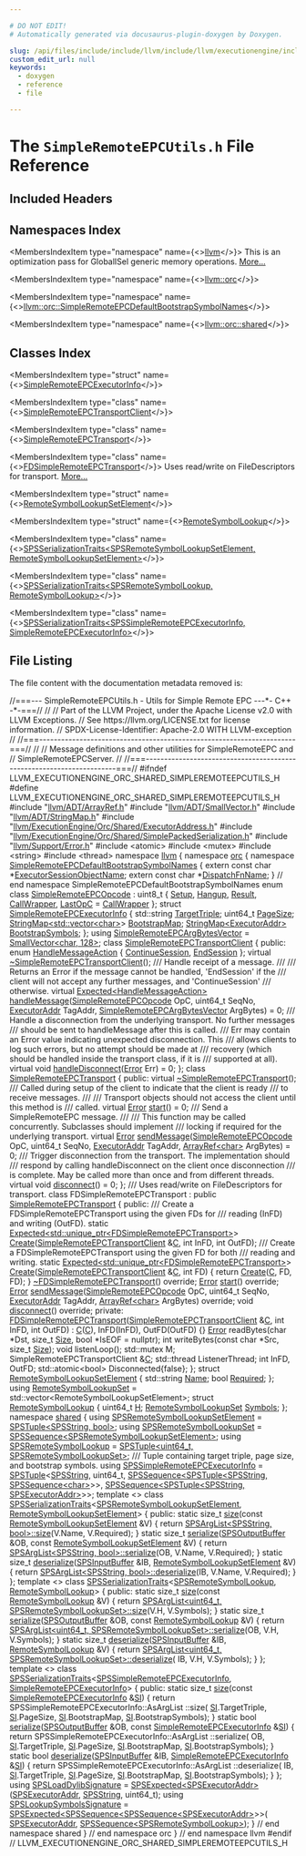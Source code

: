 ```yaml
---

# DO NOT EDIT!
# Automatically generated via docusaurus-plugin-doxygen by Doxygen.

slug: /api/files/include/include/llvm/include/llvm/executionengine/include/llvm/executionengine/orc/include/llvm/executionengine/orc/shared/simpleremoteepcutils-h
custom_edit_url: null
keywords:
  - doxygen
  - reference
  - file

---
```





# The `SimpleRemoteEPCUtils.h` File Reference

<DoxygenPage pluginConfig={pluginConfig}>



## Included Headers

<IncludesList>
<IncludesListItem
  filePath="llvm/ADT/ArrayRef.h"
  permalink="/docs/api/files/include/include/llvm/include/llvm/adt/arrayref-h"
  isLocal="true" />
<IncludesListItem
  filePath="llvm/ADT/SmallVector.h"
  permalink="/docs/api/files/include/include/llvm/include/llvm/adt/smallvector-h"
  isLocal="true" />
<IncludesListItem
  filePath="llvm/ADT/StringMap.h"
  permalink="/docs/api/files/include/include/llvm/include/llvm/adt/stringmap-h"
  isLocal="true" />
<IncludesListItem
  filePath="llvm/ExecutionEngine/Orc/Shared/ExecutorAddress.h"
  permalink="/docs/api/files/include/include/llvm/include/llvm/executionengine/include/llvm/executionengine/orc/include/llvm/executionengine/orc/shared/executoraddress-h"
  isLocal="true" />
<IncludesListItem
  filePath="llvm/ExecutionEngine/Orc/Shared/SimplePackedSerialization.h"
  permalink="/docs/api/files/include/include/llvm/include/llvm/executionengine/include/llvm/executionengine/orc/include/llvm/executionengine/orc/shared/simplepackedserialization-h"
  isLocal="true" />
<IncludesListItem
  filePath="llvm/Support/Error.h"
  permalink="/docs/api/files/include/include/llvm/include/llvm/support/error-h"
  isLocal="true" />
<IncludesListItem
  filePath="atomic"
  permalink=""
  isLocal="false" />
<IncludesListItem
  filePath="mutex"
  permalink=""
  isLocal="false" />
<IncludesListItem
  filePath="string"
  permalink=""
  isLocal="false" />
<IncludesListItem
  filePath="thread"
  permalink=""
  isLocal="false" />
</IncludesList>

## Namespaces Index

<MembersIndex>

<MembersIndexItem
  type="namespace"
  name={<><a href="/docs/api/namespaces/llvm">llvm</a></>}>
This is an optimization pass for GlobalISel generic memory operations. <a href="/docs/api/namespaces/llvm/#details">More...</a>
</MembersIndexItem>

<MembersIndexItem
  type="namespace"
  name={<><a href="/docs/api/namespaces/llvm/orc">llvm::orc</a></>}>
</MembersIndexItem>

<MembersIndexItem
  type="namespace"
  name={<><a href="/docs/api/namespaces/llvm/orc/simpleremoteepcdefaultbootstrapsymbolnames">llvm::orc::SimpleRemoteEPCDefaultBootstrapSymbolNames</a></>}>
</MembersIndexItem>

<MembersIndexItem
  type="namespace"
  name={<><a href="/docs/api/namespaces/llvm/orc/shared">llvm::orc::shared</a></>}>
</MembersIndexItem>

</MembersIndex>

## Classes Index

<MembersIndex>

<MembersIndexItem
  type="struct"
  name={<><a href="/docs/api/structs/llvm/orc/simpleremoteepcexecutorinfo">SimpleRemoteEPCExecutorInfo</a></>}>
</MembersIndexItem>

<MembersIndexItem
  type="class"
  name={<><a href="/docs/api/classes/llvm/orc/simpleremoteepctransportclient">SimpleRemoteEPCTransportClient</a></>}>
</MembersIndexItem>

<MembersIndexItem
  type="class"
  name={<><a href="/docs/api/classes/llvm/orc/simpleremoteepctransport">SimpleRemoteEPCTransport</a></>}>
</MembersIndexItem>

<MembersIndexItem
  type="class"
  name={<><a href="/docs/api/classes/llvm/orc/fdsimpleremoteepctransport">FDSimpleRemoteEPCTransport</a></>}>
Uses read/write on FileDescriptors for transport. <a href="/docs/api/classes/llvm/orc/fdsimpleremoteepctransport/#details">More...</a>
</MembersIndexItem>

<MembersIndexItem
  type="struct"
  name={<><a href="/docs/api/structs/llvm/orc/remotesymbollookupsetelement">RemoteSymbolLookupSetElement</a></>}>
</MembersIndexItem>

<MembersIndexItem
  type="struct"
  name={<><a href="/docs/api/structs/llvm/orc/remotesymbollookup">RemoteSymbolLookup</a></>}>
</MembersIndexItem>

<MembersIndexItem
  type="class"
  name={<><a href="/docs/api/classes/llvm/orc/shared/spsserializationtraits-8bb0c38405e731770fcc164a0efbfc82">SPSSerializationTraits&lt;SPSRemoteSymbolLookupSetElement, RemoteSymbolLookupSetElement&gt;</a></>}>
</MembersIndexItem>

<MembersIndexItem
  type="class"
  name={<><a href="/docs/api/classes/llvm/orc/shared/spsserializationtraits-e6f3407606c96b1e4e04d36265010f97">SPSSerializationTraits&lt;SPSRemoteSymbolLookup, RemoteSymbolLookup&gt;</a></>}>
</MembersIndexItem>

<MembersIndexItem
  type="class"
  name={<><a href="/docs/api/classes/llvm/orc/shared/spsserializationtraits-ea18de0a5e2ee726f163169765325d87">SPSSerializationTraits&lt;SPSSimpleRemoteEPCExecutorInfo, SimpleRemoteEPCExecutorInfo&gt;</a></>}>
</MembersIndexItem>

</MembersIndex>


## File Listing

The file content with the documentation metadata removed is:

<ProgramListing>

<Link id="l00001" /><CodeLine lineNumber="1"><Highlight kind="comment">//===--- SimpleRemoteEPCUtils.h - Utils for Simple Remote EPC ---&#42;- C++ -&#42;-===//</Highlight><Highlight kind="normal"></Highlight></CodeLine>
<Link id="l00002" /><CodeLine lineNumber="2"><Highlight kind="normal"></Highlight><Highlight kind="comment">//</Highlight><Highlight kind="normal"></Highlight></CodeLine>
<Link id="l00003" /><CodeLine lineNumber="3"><Highlight kind="normal"></Highlight><Highlight kind="comment">// Part of the LLVM Project, under the Apache License v2.0 with LLVM Exceptions.</Highlight><Highlight kind="normal"></Highlight></CodeLine>
<Link id="l00004" /><CodeLine lineNumber="4"><Highlight kind="normal"></Highlight><Highlight kind="comment">// See https://llvm.org/LICENSE.txt for license information.</Highlight><Highlight kind="normal"></Highlight></CodeLine>
<Link id="l00005" /><CodeLine lineNumber="5"><Highlight kind="normal"></Highlight><Highlight kind="comment">// SPDX-License-Identifier: Apache-2.0 WITH LLVM-exception</Highlight><Highlight kind="normal"></Highlight></CodeLine>
<Link id="l00006" /><CodeLine lineNumber="6"><Highlight kind="normal"></Highlight><Highlight kind="comment">//</Highlight><Highlight kind="normal"></Highlight></CodeLine>
<Link id="l00007" /><CodeLine lineNumber="7"><Highlight kind="normal"></Highlight><Highlight kind="comment">//===----------------------------------------------------------------------===//</Highlight><Highlight kind="normal"></Highlight></CodeLine>
<Link id="l00008" /><CodeLine lineNumber="8"><Highlight kind="normal"></Highlight><Highlight kind="comment">//</Highlight><Highlight kind="normal"></Highlight></CodeLine>
<Link id="l00009" /><CodeLine lineNumber="9"><Highlight kind="normal"></Highlight><Highlight kind="comment">// Message definitions and other utilities for SimpleRemoteEPC and</Highlight><Highlight kind="normal"></Highlight></CodeLine>
<Link id="l00010" /><CodeLine lineNumber="10"><Highlight kind="normal"></Highlight><Highlight kind="comment">// SimpleRemoteEPCServer.</Highlight><Highlight kind="normal"></Highlight></CodeLine>
<Link id="l00011" /><CodeLine lineNumber="11"><Highlight kind="normal"></Highlight><Highlight kind="comment">//</Highlight><Highlight kind="normal"></Highlight></CodeLine>
<Link id="l00012" /><CodeLine lineNumber="12"><Highlight kind="normal"></Highlight><Highlight kind="comment">//===----------------------------------------------------------------------===//</Highlight><Highlight kind="normal"></Highlight></CodeLine>
<Link id="l00013" /><CodeLine lineNumber="13"><Highlight kind="normal"></Highlight></CodeLine>
<Link id="l00014" /><CodeLine lineNumber="14"><Highlight kind="normal"></Highlight><Highlight kind="preprocessor">#ifndef LLVM&#95;EXECUTIONENGINE&#95;ORC&#95;SHARED&#95;SIMPLEREMOTEEPCUTILS&#95;H</Highlight><Highlight kind="normal"></Highlight></CodeLine>
<Link id="l00015" /><CodeLine lineNumber="15"><Highlight kind="normal"></Highlight><Highlight kind="preprocessor">#define LLVM&#95;EXECUTIONENGINE&#95;ORC&#95;SHARED&#95;SIMPLEREMOTEEPCUTILS&#95;H</Highlight><Highlight kind="normal"></Highlight></CodeLine>
<Link id="l00016" /><CodeLine lineNumber="16"><Highlight kind="normal"></Highlight></CodeLine>
<Link id="l00017" /><CodeLine lineNumber="17"><Highlight kind="normal"></Highlight><Highlight kind="preprocessor">#include &quot;<a href="/docs/api/files/include/include/llvm/include/llvm/adt/arrayref-h">llvm/ADT/ArrayRef.h</a>&quot;</Highlight><Highlight kind="normal"></Highlight></CodeLine>
<Link id="l00018" /><CodeLine lineNumber="18"><Highlight kind="normal"></Highlight><Highlight kind="preprocessor">#include &quot;<a href="/docs/api/files/include/include/llvm/include/llvm/adt/smallvector-h">llvm/ADT/SmallVector.h</a>&quot;</Highlight><Highlight kind="normal"></Highlight></CodeLine>
<Link id="l00019" /><CodeLine lineNumber="19"><Highlight kind="normal"></Highlight><Highlight kind="preprocessor">#include &quot;<a href="/docs/api/files/include/include/llvm/include/llvm/adt/stringmap-h">llvm/ADT/StringMap.h</a>&quot;</Highlight><Highlight kind="normal"></Highlight></CodeLine>
<Link id="l00020" /><CodeLine lineNumber="20"><Highlight kind="normal"></Highlight><Highlight kind="preprocessor">#include &quot;<a href="/docs/api/files/include/include/llvm/include/llvm/executionengine/include/llvm/executionengine/orc/include/llvm/executionengine/orc/shared/executoraddress-h">llvm/ExecutionEngine/Orc/Shared/ExecutorAddress.h</a>&quot;</Highlight><Highlight kind="normal"></Highlight></CodeLine>
<Link id="l00021" /><CodeLine lineNumber="21"><Highlight kind="normal"></Highlight><Highlight kind="preprocessor">#include &quot;<a href="/docs/api/files/include/include/llvm/include/llvm/executionengine/include/llvm/executionengine/orc/include/llvm/executionengine/orc/shared/simplepackedserialization-h">llvm/ExecutionEngine/Orc/Shared/SimplePackedSerialization.h</a>&quot;</Highlight><Highlight kind="normal"></Highlight></CodeLine>
<Link id="l00022" /><CodeLine lineNumber="22"><Highlight kind="normal"></Highlight><Highlight kind="preprocessor">#include &quot;<a href="/docs/api/files/include/include/llvm/include/llvm/support/error-h">llvm/Support/Error.h</a>&quot;</Highlight><Highlight kind="normal"></Highlight></CodeLine>
<Link id="l00023" /><CodeLine lineNumber="23"><Highlight kind="normal"></Highlight></CodeLine>
<Link id="l00024" /><CodeLine lineNumber="24"><Highlight kind="normal"></Highlight><Highlight kind="preprocessor">#include &lt;atomic&gt;</Highlight><Highlight kind="normal"></Highlight></CodeLine>
<Link id="l00025" /><CodeLine lineNumber="25"><Highlight kind="normal"></Highlight><Highlight kind="preprocessor">#include &lt;mutex&gt;</Highlight><Highlight kind="normal"></Highlight></CodeLine>
<Link id="l00026" /><CodeLine lineNumber="26"><Highlight kind="normal"></Highlight><Highlight kind="preprocessor">#include &lt;string&gt;</Highlight><Highlight kind="normal"></Highlight></CodeLine>
<Link id="l00027" /><CodeLine lineNumber="27"><Highlight kind="normal"></Highlight><Highlight kind="preprocessor">#include &lt;thread&gt;</Highlight><Highlight kind="normal"></Highlight></CodeLine>
<Link id="l00028" /><CodeLine lineNumber="28"><Highlight kind="normal"></Highlight></CodeLine>
<Link id="l00029" /><CodeLine lineNumber="29"><Highlight kind="normal"></Highlight><Highlight kind="keyword">namespace </Highlight><Highlight kind="normal"><a href="/docs/api/namespaces/llvm">llvm</a> &#123;</Highlight></CodeLine>
<Link id="l00030" /><CodeLine lineNumber="30"><Highlight kind="normal"></Highlight><Highlight kind="keyword">namespace </Highlight><Highlight kind="normal"><a href="/docs/api/namespaces/llvm/orc">orc</a> &#123;</Highlight></CodeLine>
<Link id="l00031" /><CodeLine lineNumber="31"><Highlight kind="normal"></Highlight></CodeLine>
<Link id="l00032" /><CodeLine lineNumber="32" lineLink="/docs/api/namespaces/llvm/orc/simpleremoteepcdefaultbootstrapsymbolnames"><Highlight kind="normal"></Highlight><Highlight kind="keyword">namespace </Highlight><Highlight kind="normal"><a href="/docs/api/namespaces/llvm/orc/simpleremoteepcdefaultbootstrapsymbolnames">SimpleRemoteEPCDefaultBootstrapSymbolNames</a> &#123;</Highlight></CodeLine>
<Link id="l00033" /><CodeLine lineNumber="33"><Highlight kind="normal"></Highlight><Highlight kind="keyword">extern</Highlight><Highlight kind="normal"> </Highlight><Highlight kind="keyword">const</Highlight><Highlight kind="normal"> </Highlight><Highlight kind="keywordtype">char</Highlight><Highlight kind="normal"> &#42;<a href="/docs/api/namespaces/llvm/orc/simpleremoteepcdefaultbootstrapsymbolnames/#a5925697872254d16b34822093c7bc895">ExecutorSessionObjectName</a>;</Highlight></CodeLine>
<Link id="l00034" /><CodeLine lineNumber="34"><Highlight kind="normal"></Highlight><Highlight kind="keyword">extern</Highlight><Highlight kind="normal"> </Highlight><Highlight kind="keyword">const</Highlight><Highlight kind="normal"> </Highlight><Highlight kind="keywordtype">char</Highlight><Highlight kind="normal"> &#42;<a href="/docs/api/namespaces/llvm/orc/simpleremoteepcdefaultbootstrapsymbolnames/#a317afe50d801a8bda1f3dd0f4e52752a">DispatchFnName</a>;</Highlight></CodeLine>
<Link id="l00035" /><CodeLine lineNumber="35"><Highlight kind="normal">&#125; </Highlight><Highlight kind="comment">// end namespace SimpleRemoteEPCDefaultBootstrapSymbolNames</Highlight><Highlight kind="normal"></Highlight></CodeLine>
<Link id="l00036" /><CodeLine lineNumber="36"><Highlight kind="normal"></Highlight></CodeLine>
<Link id="l00037" /><CodeLine lineNumber="37" lineLink="/docs/api/namespaces/llvm/orc/#a1448b52253eb43f8f07b7f5d94336a47"><Highlight kind="normal"></Highlight><Highlight kind="keyword">enum class</Highlight><Highlight kind="normal"> <a href="/docs/api/namespaces/llvm/orc/#a1448b52253eb43f8f07b7f5d94336a47">SimpleRemoteEPCOpcode</a> : uint8&#95;t &#123;</Highlight></CodeLine>
<Link id="l00038" /><CodeLine lineNumber="38" lineLink="/docs/api/namespaces/llvm/orc/#a1448b52253eb43f8f07b7f5d94336a47aad2376beebecdcf7846ba973fa1a005b"><Highlight kind="normal">  <a href="/docs/api/namespaces/llvm/orc/#a1448b52253eb43f8f07b7f5d94336a47aad2376beebecdcf7846ba973fa1a005b">Setup</a>,</Highlight></CodeLine>
<Link id="l00039" /><CodeLine lineNumber="39" lineLink="/docs/api/namespaces/llvm/orc/#a1448b52253eb43f8f07b7f5d94336a47a77bd384c19f071f8d0579398b90df0b6"><Highlight kind="normal">  <a href="/docs/api/namespaces/llvm/orc/#a1448b52253eb43f8f07b7f5d94336a47a77bd384c19f071f8d0579398b90df0b6">Hangup</a>,</Highlight></CodeLine>
<Link id="l00040" /><CodeLine lineNumber="40" lineLink="/docs/api/namespaces/llvm/orc/#a1448b52253eb43f8f07b7f5d94336a47a8eea62084ca7e541d918e823422bd82e"><Highlight kind="normal">  <a href="/docs/api/namespaces/llvm/orc/#a1448b52253eb43f8f07b7f5d94336a47a8eea62084ca7e541d918e823422bd82e">Result</a>,</Highlight></CodeLine>
<Link id="l00041" /><CodeLine lineNumber="41" lineLink="/docs/api/namespaces/llvm/orc/#a1448b52253eb43f8f07b7f5d94336a47a0fe959195d2bfd3ccc5cd9c358c4b561"><Highlight kind="normal">  <a href="/docs/api/namespaces/llvm/orc/#a1448b52253eb43f8f07b7f5d94336a47a0fe959195d2bfd3ccc5cd9c358c4b561">CallWrapper</a>,</Highlight></CodeLine>
<Link id="l00042" /><CodeLine lineNumber="42" lineLink="/docs/api/namespaces/llvm/orc/#a1448b52253eb43f8f07b7f5d94336a47ac1412e64d00512f6facfacd333f8c2b3"><Highlight kind="normal">  <a href="/docs/api/namespaces/llvm/orc/#a1448b52253eb43f8f07b7f5d94336a47ac1412e64d00512f6facfacd333f8c2b3">LastOpC</a> = <a href="/docs/api/namespaces/llvm/orc/#a1448b52253eb43f8f07b7f5d94336a47a0fe959195d2bfd3ccc5cd9c358c4b561">CallWrapper</a></Highlight></CodeLine>
<Link id="l00043" /><CodeLine lineNumber="43"><Highlight kind="normal">&#125;;</Highlight></CodeLine>
<Link id="l00044" /><CodeLine lineNumber="44"><Highlight kind="normal"></Highlight></CodeLine>
<Link id="l00045" /><CodeLine lineNumber="45" lineLink="/docs/api/structs/llvm/orc/simpleremoteepcexecutorinfo"><Highlight kind="normal"></Highlight><Highlight kind="keyword">struct </Highlight><Highlight kind="normal"><a href="/docs/api/structs/llvm/orc/simpleremoteepcexecutorinfo">SimpleRemoteEPCExecutorInfo</a> &#123;</Highlight></CodeLine>
<Link id="l00046" /><CodeLine lineNumber="46" lineLink="/docs/api/structs/llvm/orc/simpleremoteepcexecutorinfo/#af7974c1a608d5ea9379d742c8e3bdbd4"><Highlight kind="normal">  std::string <a href="/docs/api/structs/llvm/orc/simpleremoteepcexecutorinfo/#af7974c1a608d5ea9379d742c8e3bdbd4">TargetTriple</a>;</Highlight></CodeLine>
<Link id="l00047" /><CodeLine lineNumber="47" lineLink="/docs/api/structs/llvm/orc/simpleremoteepcexecutorinfo/#aafa12dc2d92f17e4b5e6c5e9ccf16c5b"><Highlight kind="normal">  uint64&#95;t <a href="/docs/api/structs/llvm/orc/simpleremoteepcexecutorinfo/#aafa12dc2d92f17e4b5e6c5e9ccf16c5b">PageSize</a>;</Highlight></CodeLine>
<Link id="l00048" /><CodeLine lineNumber="48" lineLink="/docs/api/structs/llvm/orc/simpleremoteepcexecutorinfo/#a53766fef0e97efb3a7861342a248f8c1"><Highlight kind="normal">  <a href="/docs/api/classes/llvm/stringmap">StringMap&lt;std::vector&lt;char&gt;</a>&gt; <a href="/docs/api/structs/llvm/orc/simpleremoteepcexecutorinfo/#a53766fef0e97efb3a7861342a248f8c1">BootstrapMap</a>;</Highlight></CodeLine>
<Link id="l00049" /><CodeLine lineNumber="49" lineLink="/docs/api/structs/llvm/orc/simpleremoteepcexecutorinfo/#a04099927c3f1ff0c96b34056bea17a06"><Highlight kind="normal">  <a href="/docs/api/classes/llvm/stringmap">StringMap&lt;ExecutorAddr&gt;</a> <a href="/docs/api/structs/llvm/orc/simpleremoteepcexecutorinfo/#a04099927c3f1ff0c96b34056bea17a06">BootstrapSymbols</a>;</Highlight></CodeLine>
<Link id="l00050" /><CodeLine lineNumber="50"><Highlight kind="normal">&#125;;</Highlight></CodeLine>
<Link id="l00051" /><CodeLine lineNumber="51"><Highlight kind="normal"></Highlight></CodeLine>
<Link id="l00052" /><CodeLine lineNumber="52" lineLink="/docs/api/namespaces/llvm/orc/#a7b57ebab4d32c81530df07ac39a3b0ca"><Highlight kind="normal"></Highlight><Highlight kind="keyword">using </Highlight><Highlight kind="normal"><a href="/docs/api/namespaces/llvm/orc/#a7b57ebab4d32c81530df07ac39a3b0ca">SimpleRemoteEPCArgBytesVector</a> = <a href="/docs/api/classes/llvm/smallvector">SmallVector&lt;char, 128&gt;</a>;</Highlight></CodeLine>
<Link id="l00053" /><CodeLine lineNumber="53"><Highlight kind="normal"></Highlight></CodeLine>
<Link id="l00054" /><CodeLine lineNumber="54" lineLink="/docs/api/classes/llvm/orc/simpleremoteepctransportclient"><Highlight kind="normal"></Highlight><Highlight kind="keyword">class </Highlight><Highlight kind="normal"><a href="/docs/api/classes/llvm/orc/simpleremoteepctransportclient">SimpleRemoteEPCTransportClient</a> &#123;</Highlight></CodeLine>
<Link id="l00055" /><CodeLine lineNumber="55"><Highlight kind="normal"></Highlight><Highlight kind="keyword">public</Highlight><Highlight kind="normal">:</Highlight></CodeLine>
<Link id="l00056" /><CodeLine lineNumber="56" lineLink="/docs/api/classes/llvm/orc/simpleremoteepctransportclient/#a0cae86f42eaefdba4b602c77afb1e035a5e8b6f0100b3a1ab9b994fc190a1b14d"><Highlight kind="normal">  </Highlight><Highlight kind="keyword">enum</Highlight><Highlight kind="normal"> <a href="/docs/api/classes/llvm/orc/simpleremoteepctransportclient/#a0cae86f42eaefdba4b602c77afb1e035">HandleMessageAction</a> &#123; <a href="/docs/api/classes/llvm/orc/simpleremoteepctransportclient/#a0cae86f42eaefdba4b602c77afb1e035a5e8b6f0100b3a1ab9b994fc190a1b14d">ContinueSession</a>, <a href="/docs/api/classes/llvm/orc/simpleremoteepctransportclient/#a0cae86f42eaefdba4b602c77afb1e035abd48e7a3495d02791216dca8b8ad1837">EndSession</a> &#125;;</Highlight></CodeLine>
<Link id="l00057" /><CodeLine lineNumber="57"><Highlight kind="normal"></Highlight></CodeLine>
<Link id="l00058" /><CodeLine lineNumber="58" lineLink="/docs/api/classes/llvm/orc/simpleremoteepctransportclient/#abe6c8e45cc780da3a5e5045424b4eaf5"><Highlight kind="normal">  </Highlight><Highlight kind="keyword">virtual</Highlight><Highlight kind="normal"> <a href="/docs/api/classes/llvm/orc/simpleremoteepctransportclient/#abe6c8e45cc780da3a5e5045424b4eaf5">~SimpleRemoteEPCTransportClient</a>();</Highlight></CodeLine>
<Link id="l00059" /><CodeLine lineNumber="59"><Highlight kind="normal"></Highlight><Highlight kind="comment"></Highlight></CodeLine>
<Link id="l00060" /><CodeLine lineNumber="60"><Highlight kind="comment">  /// Handle receipt of a message.</Highlight></CodeLine>
<Link id="l00061" /><CodeLine lineNumber="61"><Highlight kind="comment">  ///</Highlight></CodeLine>
<Link id="l00062" /><CodeLine lineNumber="62"><Highlight kind="comment">  /// Returns an Error if the message cannot be handled, &#39;EndSession&#39; if the</Highlight></CodeLine>
<Link id="l00063" /><CodeLine lineNumber="63"><Highlight kind="comment">  /// client will not accept any further messages, and &#39;ContinueSession&#39;</Highlight></CodeLine>
<Link id="l00064" /><CodeLine lineNumber="64"><Highlight kind="comment">  /// otherwise.</Highlight><Highlight kind="normal"></Highlight></CodeLine>
<Link id="l00065" /><CodeLine lineNumber="65"><Highlight kind="normal">  </Highlight><Highlight kind="keyword">virtual</Highlight><Highlight kind="normal"> <a href="/docs/api/classes/llvm/expected">Expected&lt;HandleMessageAction&gt;</a></Highlight></CodeLine>
<Link id="l00066" /><CodeLine lineNumber="66" lineLink="/docs/api/classes/llvm/orc/simpleremoteepctransportclient/#a756770283ea204755873a23eb1324f69"><Highlight kind="normal">  <a href="/docs/api/classes/llvm/orc/simpleremoteepctransportclient/#a756770283ea204755873a23eb1324f69">handleMessage</a>(<a href="/docs/api/namespaces/llvm/orc/#a1448b52253eb43f8f07b7f5d94336a47">SimpleRemoteEPCOpcode</a> OpC, uint64&#95;t SeqNo, <a href="/docs/api/classes/llvm/orc/executoraddr">ExecutorAddr</a> TagAddr,</Highlight></CodeLine>
<Link id="l00067" /><CodeLine lineNumber="67"><Highlight kind="normal">                <a href="/docs/api/namespaces/llvm/orc/#a7b57ebab4d32c81530df07ac39a3b0ca">SimpleRemoteEPCArgBytesVector</a> ArgBytes) = 0;</Highlight></CodeLine>
<Link id="l00068" /><CodeLine lineNumber="68"><Highlight kind="normal"></Highlight><Highlight kind="comment"></Highlight></CodeLine>
<Link id="l00069" /><CodeLine lineNumber="69"><Highlight kind="comment">  /// Handle a disconnection from the underlying transport. No further messages</Highlight></CodeLine>
<Link id="l00070" /><CodeLine lineNumber="70"><Highlight kind="comment">  /// should be sent to handleMessage after this is called.</Highlight></CodeLine>
<Link id="l00071" /><CodeLine lineNumber="71"><Highlight kind="comment">  /// Err may contain an Error value indicating unexpected disconnection. This</Highlight></CodeLine>
<Link id="l00072" /><CodeLine lineNumber="72"><Highlight kind="comment">  /// allows clients to log such errors, but no attempt should be made at</Highlight></CodeLine>
<Link id="l00073" /><CodeLine lineNumber="73"><Highlight kind="comment">  /// recovery (which should be handled inside the transport class, if it is</Highlight></CodeLine>
<Link id="l00074" /><CodeLine lineNumber="74"><Highlight kind="comment">  /// supported at all).</Highlight><Highlight kind="normal"></Highlight></CodeLine>
<Link id="l00075" /><CodeLine lineNumber="75" lineLink="/docs/api/classes/llvm/orc/simpleremoteepctransportclient/#a8477fb0a7c21a1860bd529ebbb3b09ea"><Highlight kind="normal">  </Highlight><Highlight kind="keyword">virtual</Highlight><Highlight kind="normal"> </Highlight><Highlight kind="keywordtype">void</Highlight><Highlight kind="normal"> <a href="/docs/api/classes/llvm/orc/simpleremoteepctransportclient/#a8477fb0a7c21a1860bd529ebbb3b09ea">handleDisconnect</a>(<a href="/docs/api/classes/llvm/error">Error</a> Err) = 0;</Highlight></CodeLine>
<Link id="l00076" /><CodeLine lineNumber="76"><Highlight kind="normal">&#125;;</Highlight></CodeLine>
<Link id="l00077" /><CodeLine lineNumber="77"><Highlight kind="normal"></Highlight></CodeLine>
<Link id="l00078" /><CodeLine lineNumber="78" lineLink="/docs/api/classes/llvm/orc/simpleremoteepctransport"><Highlight kind="normal"></Highlight><Highlight kind="keyword">class </Highlight><Highlight kind="normal"><a href="/docs/api/classes/llvm/orc/simpleremoteepctransport">SimpleRemoteEPCTransport</a> &#123;</Highlight></CodeLine>
<Link id="l00079" /><CodeLine lineNumber="79"><Highlight kind="normal"></Highlight><Highlight kind="keyword">public</Highlight><Highlight kind="normal">:</Highlight></CodeLine>
<Link id="l00080" /><CodeLine lineNumber="80" lineLink="/docs/api/classes/llvm/orc/simpleremoteepctransport/#a38797b28455384e26ad80ce745ada240"><Highlight kind="normal">  </Highlight><Highlight kind="keyword">virtual</Highlight><Highlight kind="normal"> <a href="/docs/api/classes/llvm/orc/simpleremoteepctransport/#a38797b28455384e26ad80ce745ada240">~SimpleRemoteEPCTransport</a>();</Highlight></CodeLine>
<Link id="l00081" /><CodeLine lineNumber="81"><Highlight kind="normal"></Highlight><Highlight kind="comment"></Highlight></CodeLine>
<Link id="l00082" /><CodeLine lineNumber="82"><Highlight kind="comment">  /// Called during setup of the client to indicate that the client is ready</Highlight></CodeLine>
<Link id="l00083" /><CodeLine lineNumber="83"><Highlight kind="comment">  /// to receive messages.</Highlight></CodeLine>
<Link id="l00084" /><CodeLine lineNumber="84"><Highlight kind="comment">  ///</Highlight></CodeLine>
<Link id="l00085" /><CodeLine lineNumber="85"><Highlight kind="comment">  /// Transport objects should not access the client until this method is</Highlight></CodeLine>
<Link id="l00086" /><CodeLine lineNumber="86"><Highlight kind="comment">  /// called.</Highlight><Highlight kind="normal"></Highlight></CodeLine>
<Link id="l00087" /><CodeLine lineNumber="87" lineLink="/docs/api/classes/llvm/orc/simpleremoteepctransport/#ae79c453de0005263fa402a4528daca62"><Highlight kind="normal">  </Highlight><Highlight kind="keyword">virtual</Highlight><Highlight kind="normal"> <a href="/docs/api/classes/llvm/error">Error</a> <a href="/docs/api/classes/llvm/orc/simpleremoteepctransport/#ae79c453de0005263fa402a4528daca62">start</a>() = 0;</Highlight></CodeLine>
<Link id="l00088" /><CodeLine lineNumber="88"><Highlight kind="normal"></Highlight><Highlight kind="comment"></Highlight></CodeLine>
<Link id="l00089" /><CodeLine lineNumber="89"><Highlight kind="comment">  /// Send a SimpleRemoteEPC message.</Highlight></CodeLine>
<Link id="l00090" /><CodeLine lineNumber="90"><Highlight kind="comment">  ///</Highlight></CodeLine>
<Link id="l00091" /><CodeLine lineNumber="91"><Highlight kind="comment">  /// This function may be called concurrently. Subclasses should implement</Highlight></CodeLine>
<Link id="l00092" /><CodeLine lineNumber="92"><Highlight kind="comment">  /// locking if required for the underlying transport.</Highlight><Highlight kind="normal"></Highlight></CodeLine>
<Link id="l00093" /><CodeLine lineNumber="93" lineLink="/docs/api/classes/llvm/orc/simpleremoteepctransport/#aaf0798dc9fea356e7235626731290c85"><Highlight kind="normal">  </Highlight><Highlight kind="keyword">virtual</Highlight><Highlight kind="normal"> <a href="/docs/api/classes/llvm/error">Error</a> <a href="/docs/api/classes/llvm/orc/simpleremoteepctransport/#aaf0798dc9fea356e7235626731290c85">sendMessage</a>(<a href="/docs/api/namespaces/llvm/orc/#a1448b52253eb43f8f07b7f5d94336a47">SimpleRemoteEPCOpcode</a> OpC, uint64&#95;t SeqNo,</Highlight></CodeLine>
<Link id="l00094" /><CodeLine lineNumber="94"><Highlight kind="normal">                            <a href="/docs/api/classes/llvm/orc/executoraddr">ExecutorAddr</a> TagAddr, <a href="/docs/api/classes/llvm/arrayref">ArrayRef&lt;char&gt;</a> ArgBytes) = 0;</Highlight></CodeLine>
<Link id="l00095" /><CodeLine lineNumber="95"><Highlight kind="normal"></Highlight><Highlight kind="comment"></Highlight></CodeLine>
<Link id="l00096" /><CodeLine lineNumber="96"><Highlight kind="comment">  /// Trigger disconnection from the transport. The implementation should</Highlight></CodeLine>
<Link id="l00097" /><CodeLine lineNumber="97"><Highlight kind="comment">  /// respond by calling handleDisconnect on the client once disconnection</Highlight></CodeLine>
<Link id="l00098" /><CodeLine lineNumber="98"><Highlight kind="comment">  /// is complete. May be called more than once and from different threads.</Highlight><Highlight kind="normal"></Highlight></CodeLine>
<Link id="l00099" /><CodeLine lineNumber="99" lineLink="/docs/api/classes/llvm/orc/simpleremoteepctransport/#a40dbb8329ec9b2d5c75db809a2b98be1"><Highlight kind="normal">  </Highlight><Highlight kind="keyword">virtual</Highlight><Highlight kind="normal"> </Highlight><Highlight kind="keywordtype">void</Highlight><Highlight kind="normal"> <a href="/docs/api/classes/llvm/orc/simpleremoteepctransport/#a40dbb8329ec9b2d5c75db809a2b98be1">disconnect</a>() = 0;</Highlight></CodeLine>
<Link id="l00100" /><CodeLine lineNumber="100"><Highlight kind="normal">&#125;;</Highlight></CodeLine>
<Link id="l00101" /><CodeLine lineNumber="101"><Highlight kind="normal"></Highlight><Highlight kind="comment"></Highlight></CodeLine>
<Link id="l00102" /><CodeLine lineNumber="102"><Highlight kind="comment">/// Uses read/write on FileDescriptors for transport.</Highlight><Highlight kind="normal"></Highlight></CodeLine>
<Link id="l00103" /><CodeLine lineNumber="103" lineLink="/docs/api/classes/llvm/orc/fdsimpleremoteepctransport"><Highlight kind="normal"></Highlight><Highlight kind="keyword">class </Highlight><Highlight kind="normal">FDSimpleRemoteEPCTransport : </Highlight><Highlight kind="keyword">public</Highlight><Highlight kind="normal"> <a href="/docs/api/classes/llvm/orc/simpleremoteepctransport">SimpleRemoteEPCTransport</a> &#123;</Highlight></CodeLine>
<Link id="l00104" /><CodeLine lineNumber="104"><Highlight kind="normal"></Highlight><Highlight kind="keyword">public</Highlight><Highlight kind="normal">:</Highlight><Highlight kind="comment"></Highlight></CodeLine>
<Link id="l00105" /><CodeLine lineNumber="105"><Highlight kind="comment">  /// Create a FDSimpleRemoteEPCTransport using the given FDs for</Highlight></CodeLine>
<Link id="l00106" /><CodeLine lineNumber="106"><Highlight kind="comment">  /// reading (InFD) and writing (OutFD).</Highlight><Highlight kind="normal"></Highlight></CodeLine>
<Link id="l00107" /><CodeLine lineNumber="107"><Highlight kind="normal">  </Highlight><Highlight kind="keyword">static</Highlight><Highlight kind="normal"> <a href="/docs/api/classes/llvm/expected">Expected&lt;std::unique&#95;ptr&lt;FDSimpleRemoteEPCTransport&gt;</a>&gt;</Highlight></CodeLine>
<Link id="l00108" /><CodeLine lineNumber="108"><Highlight kind="normal">  <a href="/docs/api/classes/llvm/orc/fdsimpleremoteepctransport/#a5d6436e125cf4da50190592a07a2197d">Create</a>(<a href="/docs/api/classes/llvm/orc/simpleremoteepctransportclient">SimpleRemoteEPCTransportClient</a> &amp;<a href="/docs/api/namespaces/llvm/callingconv/#ac6aa1387c4375260e2468eb5a77fdb4cafd841a49aec1539bc88abc8ff9e170fb">C</a>, </Highlight><Highlight kind="keywordtype">int</Highlight><Highlight kind="normal"> InFD, </Highlight><Highlight kind="keywordtype">int</Highlight><Highlight kind="normal"> OutFD);</Highlight></CodeLine>
<Link id="l00109" /><CodeLine lineNumber="109"><Highlight kind="normal"></Highlight><Highlight kind="comment"></Highlight></CodeLine>
<Link id="l00110" /><CodeLine lineNumber="110"><Highlight kind="comment">  /// Create a FDSimpleRemoteEPCTransport using the given FD for both</Highlight></CodeLine>
<Link id="l00111" /><CodeLine lineNumber="111"><Highlight kind="comment">  /// reading and writing.</Highlight><Highlight kind="normal"></Highlight></CodeLine>
<Link id="l00112" /><CodeLine lineNumber="112"><Highlight kind="normal">  </Highlight><Highlight kind="keyword">static</Highlight><Highlight kind="normal"> <a href="/docs/api/classes/llvm/expected">Expected&lt;std::unique&#95;ptr&lt;FDSimpleRemoteEPCTransport&gt;</a>&gt;</Highlight></CodeLine>
<Link id="l00113" /><CodeLine lineNumber="113" lineLink="/docs/api/classes/llvm/orc/fdsimpleremoteepctransport/#a7bb5d042470544c2bbd08588984d41b3"><Highlight kind="normal">  <a href="/docs/api/classes/llvm/orc/fdsimpleremoteepctransport/#a7bb5d042470544c2bbd08588984d41b3">Create</a>(<a href="/docs/api/classes/llvm/orc/simpleremoteepctransportclient">SimpleRemoteEPCTransportClient</a> &amp;<a href="/docs/api/namespaces/llvm/callingconv/#ac6aa1387c4375260e2468eb5a77fdb4cafd841a49aec1539bc88abc8ff9e170fb">C</a>, </Highlight><Highlight kind="keywordtype">int</Highlight><Highlight kind="normal"> FD) &#123;</Highlight></CodeLine>
<Link id="l00114" /><CodeLine lineNumber="114"><Highlight kind="normal">    </Highlight><Highlight kind="keywordflow">return</Highlight><Highlight kind="normal"> <a href="/docs/api/classes/llvm/orc/fdsimpleremoteepctransport/#a5d6436e125cf4da50190592a07a2197d">Create</a>(<a href="/docs/api/namespaces/llvm/callingconv/#ac6aa1387c4375260e2468eb5a77fdb4cafd841a49aec1539bc88abc8ff9e170fb">C</a>, FD, FD);</Highlight></CodeLine>
<Link id="l00115" /><CodeLine lineNumber="115"><Highlight kind="normal">  &#125;</Highlight></CodeLine>
<Link id="l00116" /><CodeLine lineNumber="116"><Highlight kind="normal"></Highlight></CodeLine>
<Link id="l00117" /><CodeLine lineNumber="117"><Highlight kind="normal">  <a href="/docs/api/classes/llvm/orc/fdsimpleremoteepctransport/#afa56afe03c97c700880895e658ba6232">~FDSimpleRemoteEPCTransport</a>() </Highlight><Highlight kind="keyword">override</Highlight><Highlight kind="normal">;</Highlight></CodeLine>
<Link id="l00118" /><CodeLine lineNumber="118"><Highlight kind="normal"></Highlight></CodeLine>
<Link id="l00119" /><CodeLine lineNumber="119"><Highlight kind="normal">  <a href="/docs/api/classes/llvm/error">Error</a> <a href="/docs/api/classes/llvm/orc/fdsimpleremoteepctransport/#a6e8f262aaaac4d6d07b00f3e16510383">start</a>() </Highlight><Highlight kind="keyword">override</Highlight><Highlight kind="normal">;</Highlight></CodeLine>
<Link id="l00120" /><CodeLine lineNumber="120"><Highlight kind="normal"></Highlight></CodeLine>
<Link id="l00121" /><CodeLine lineNumber="121"><Highlight kind="normal">  <a href="/docs/api/classes/llvm/error">Error</a> <a href="/docs/api/classes/llvm/orc/fdsimpleremoteepctransport/#ac70eafd527c133cbc9773c9237179b17">sendMessage</a>(<a href="/docs/api/namespaces/llvm/orc/#a1448b52253eb43f8f07b7f5d94336a47">SimpleRemoteEPCOpcode</a> OpC, uint64&#95;t SeqNo,</Highlight></CodeLine>
<Link id="l00122" /><CodeLine lineNumber="122"><Highlight kind="normal">                    <a href="/docs/api/classes/llvm/orc/executoraddr">ExecutorAddr</a> TagAddr, <a href="/docs/api/classes/llvm/arrayref">ArrayRef&lt;char&gt;</a> ArgBytes) </Highlight><Highlight kind="keyword">override</Highlight><Highlight kind="normal">;</Highlight></CodeLine>
<Link id="l00123" /><CodeLine lineNumber="123"><Highlight kind="normal"></Highlight></CodeLine>
<Link id="l00124" /><CodeLine lineNumber="124"><Highlight kind="normal">  </Highlight><Highlight kind="keywordtype">void</Highlight><Highlight kind="normal"> <a href="/docs/api/classes/llvm/orc/fdsimpleremoteepctransport/#a2aad700be22e6ac875d538a01e267d74">disconnect</a>() </Highlight><Highlight kind="keyword">override</Highlight><Highlight kind="normal">;</Highlight></CodeLine>
<Link id="l00125" /><CodeLine lineNumber="125"><Highlight kind="normal"></Highlight></CodeLine>
<Link id="l00126" /><CodeLine lineNumber="126"><Highlight kind="normal"></Highlight><Highlight kind="keyword">private</Highlight><Highlight kind="normal">:</Highlight></CodeLine>
<Link id="l00127" /><CodeLine lineNumber="127"><Highlight kind="normal">  <a href="/docs/api/classes/llvm/orc/fdsimpleremoteepctransport">FDSimpleRemoteEPCTransport</a>(<a href="/docs/api/classes/llvm/orc/simpleremoteepctransportclient">SimpleRemoteEPCTransportClient</a> &amp;<a href="/docs/api/namespaces/llvm/callingconv/#ac6aa1387c4375260e2468eb5a77fdb4cafd841a49aec1539bc88abc8ff9e170fb">C</a>, </Highlight><Highlight kind="keywordtype">int</Highlight><Highlight kind="normal"> InFD,</Highlight></CodeLine>
<Link id="l00128" /><CodeLine lineNumber="128"><Highlight kind="normal">                             </Highlight><Highlight kind="keywordtype">int</Highlight><Highlight kind="normal"> OutFD)</Highlight></CodeLine>
<Link id="l00129" /><CodeLine lineNumber="129"><Highlight kind="normal">      : <a href="/docs/api/namespaces/llvm/callingconv/#ac6aa1387c4375260e2468eb5a77fdb4cafd841a49aec1539bc88abc8ff9e170fb">C</a>(<a href="/docs/api/namespaces/llvm/callingconv/#ac6aa1387c4375260e2468eb5a77fdb4cafd841a49aec1539bc88abc8ff9e170fb">C</a>), InFD(InFD), OutFD(OutFD) &#123;&#125;</Highlight></CodeLine>
<Link id="l00130" /><CodeLine lineNumber="130"><Highlight kind="normal"></Highlight></CodeLine>
<Link id="l00131" /><CodeLine lineNumber="131"><Highlight kind="normal">  <a href="/docs/api/classes/llvm/error">Error</a> readBytes(</Highlight><Highlight kind="keywordtype">char</Highlight><Highlight kind="normal"> &#42;Dst, </Highlight><Highlight kind="keywordtype">size&#95;t</Highlight><Highlight kind="normal"> <a href="/docs/api/files/lib/lib/analysis/inlineorder-cpp/#a7ee6f0cb51c3b9056199e9a0001fe8c3a6f6cb72d544962fa333e2e34ce64f719">Size</a>, </Highlight><Highlight kind="keywordtype">bool</Highlight><Highlight kind="normal"> &#42;IsEOF = </Highlight><Highlight kind="keyword">nullptr</Highlight><Highlight kind="normal">);</Highlight></CodeLine>
<Link id="l00132" /><CodeLine lineNumber="132"><Highlight kind="normal">  </Highlight><Highlight kind="keywordtype">int</Highlight><Highlight kind="normal"> writeBytes(</Highlight><Highlight kind="keyword">const</Highlight><Highlight kind="normal"> </Highlight><Highlight kind="keywordtype">char</Highlight><Highlight kind="normal"> &#42;Src, </Highlight><Highlight kind="keywordtype">size&#95;t</Highlight><Highlight kind="normal"> <a href="/docs/api/files/lib/lib/analysis/inlineorder-cpp/#a7ee6f0cb51c3b9056199e9a0001fe8c3a6f6cb72d544962fa333e2e34ce64f719">Size</a>);</Highlight></CodeLine>
<Link id="l00133" /><CodeLine lineNumber="133"><Highlight kind="normal">  </Highlight><Highlight kind="keywordtype">void</Highlight><Highlight kind="normal"> listenLoop();</Highlight></CodeLine>
<Link id="l00134" /><CodeLine lineNumber="134"><Highlight kind="normal"></Highlight></CodeLine>
<Link id="l00135" /><CodeLine lineNumber="135"><Highlight kind="normal">  std::mutex M;</Highlight></CodeLine>
<Link id="l00136" /><CodeLine lineNumber="136"><Highlight kind="normal">  SimpleRemoteEPCTransportClient &amp;<a href="/docs/api/namespaces/llvm/callingconv/#ac6aa1387c4375260e2468eb5a77fdb4cafd841a49aec1539bc88abc8ff9e170fb">C</a>;</Highlight></CodeLine>
<Link id="l00137" /><CodeLine lineNumber="137"><Highlight kind="normal">  std::thread ListenerThread;</Highlight></CodeLine>
<Link id="l00138" /><CodeLine lineNumber="138"><Highlight kind="normal">  </Highlight><Highlight kind="keywordtype">int</Highlight><Highlight kind="normal"> InFD, OutFD;</Highlight></CodeLine>
<Link id="l00139" /><CodeLine lineNumber="139"><Highlight kind="normal">  std::atomic&lt;bool&gt; Disconnected&#123;</Highlight><Highlight kind="keyword">false</Highlight><Highlight kind="normal">&#125;;</Highlight></CodeLine>
<Link id="l00140" /><CodeLine lineNumber="140"><Highlight kind="normal">&#125;;</Highlight></CodeLine>
<Link id="l00141" /><CodeLine lineNumber="141"><Highlight kind="normal"></Highlight></CodeLine>
<Link id="l00142" /><CodeLine lineNumber="142" lineLink="/docs/api/structs/llvm/orc/remotesymbollookupsetelement"><Highlight kind="normal"></Highlight><Highlight kind="keyword">struct </Highlight><Highlight kind="normal"><a href="/docs/api/structs/llvm/orc/remotesymbollookupsetelement">RemoteSymbolLookupSetElement</a> &#123;</Highlight></CodeLine>
<Link id="l00143" /><CodeLine lineNumber="143" lineLink="/docs/api/structs/llvm/orc/remotesymbollookupsetelement/#ac4d571cd87813bd089ae3996aa124e8d"><Highlight kind="normal">  std::string <a href="/docs/api/structs/llvm/orc/remotesymbollookupsetelement/#ac4d571cd87813bd089ae3996aa124e8d">Name</a>;</Highlight></CodeLine>
<Link id="l00144" /><CodeLine lineNumber="144" lineLink="/docs/api/structs/llvm/orc/remotesymbollookupsetelement/#a07f5dbf98d01fcded4c2afa2134cbe60"><Highlight kind="normal">  </Highlight><Highlight kind="keywordtype">bool</Highlight><Highlight kind="normal"> <a href="/docs/api/structs/llvm/orc/remotesymbollookupsetelement/#a07f5dbf98d01fcded4c2afa2134cbe60">Required</a>;</Highlight></CodeLine>
<Link id="l00145" /><CodeLine lineNumber="145"><Highlight kind="normal">&#125;;</Highlight></CodeLine>
<Link id="l00146" /><CodeLine lineNumber="146"><Highlight kind="normal"></Highlight></CodeLine>
<Link id="l00147" /><CodeLine lineNumber="147" lineLink="/docs/api/namespaces/llvm/orc/#a6ed8943340ff5fdbb423c5a9f55daf4c"><Highlight kind="normal"></Highlight><Highlight kind="keyword">using </Highlight><Highlight kind="normal"><a href="/docs/api/namespaces/llvm/orc/#a6ed8943340ff5fdbb423c5a9f55daf4c">RemoteSymbolLookupSet</a> = std::vector&lt;RemoteSymbolLookupSetElement&gt;;</Highlight></CodeLine>
<Link id="l00148" /><CodeLine lineNumber="148"><Highlight kind="normal"></Highlight></CodeLine>
<Link id="l00149" /><CodeLine lineNumber="149" lineLink="/docs/api/structs/llvm/orc/remotesymbollookup"><Highlight kind="normal"></Highlight><Highlight kind="keyword">struct </Highlight><Highlight kind="normal"><a href="/docs/api/structs/llvm/orc/remotesymbollookup">RemoteSymbolLookup</a> &#123;</Highlight></CodeLine>
<Link id="l00150" /><CodeLine lineNumber="150" lineLink="/docs/api/structs/llvm/orc/remotesymbollookup/#ab102aa8f9f92bfb599aa53dee2a2f0fc"><Highlight kind="normal">  uint64&#95;t <a href="/docs/api/structs/llvm/orc/remotesymbollookup/#ab102aa8f9f92bfb599aa53dee2a2f0fc">H</a>;</Highlight></CodeLine>
<Link id="l00151" /><CodeLine lineNumber="151" lineLink="/docs/api/structs/llvm/orc/remotesymbollookup/#abda0622b4fca4dc6ab25539d5cdbb1e9"><Highlight kind="normal">  <a href="/docs/api/namespaces/llvm/orc/#a6ed8943340ff5fdbb423c5a9f55daf4c">RemoteSymbolLookupSet</a> <a href="/docs/api/structs/llvm/orc/remotesymbollookup/#abda0622b4fca4dc6ab25539d5cdbb1e9">Symbols</a>;</Highlight></CodeLine>
<Link id="l00152" /><CodeLine lineNumber="152"><Highlight kind="normal">&#125;;</Highlight></CodeLine>
<Link id="l00153" /><CodeLine lineNumber="153"><Highlight kind="normal"></Highlight></CodeLine>
<Link id="l00154" /><CodeLine lineNumber="154"><Highlight kind="normal"></Highlight><Highlight kind="keyword">namespace </Highlight><Highlight kind="normal"><a href="/docs/api/namespaces/llvm/orc/shared">shared</a> &#123;</Highlight></CodeLine>
<Link id="l00155" /><CodeLine lineNumber="155"><Highlight kind="normal"></Highlight></CodeLine>
<Link id="l00156" /><CodeLine lineNumber="156" lineLink="/docs/api/namespaces/llvm/orc/shared/#a61d90db1bc867d756c6431a7aac12b2b"><Highlight kind="normal"></Highlight><Highlight kind="keyword">using </Highlight><Highlight kind="normal"><a href="/docs/api/namespaces/llvm/orc/shared/#a61d90db1bc867d756c6431a7aac12b2b">SPSRemoteSymbolLookupSetElement</a> = <a href="/docs/api/classes/llvm/orc/shared/spstuple">SPSTuple&lt;SPSString, bool&gt;</a>;</Highlight></CodeLine>
<Link id="l00157" /><CodeLine lineNumber="157"><Highlight kind="normal"></Highlight></CodeLine>
<Link id="l00158" /><CodeLine lineNumber="158" lineLink="/docs/api/namespaces/llvm/orc/shared/#aa4683bc096f3b0cd8be3e2bcfa5924fa"><Highlight kind="normal"></Highlight><Highlight kind="keyword">using </Highlight><Highlight kind="normal"><a href="/docs/api/namespaces/llvm/orc/shared/#aa4683bc096f3b0cd8be3e2bcfa5924fa">SPSRemoteSymbolLookupSet</a> = <a href="/docs/api/classes/llvm/orc/shared/spssequence">SPSSequence&lt;SPSRemoteSymbolLookupSetElement&gt;</a>;</Highlight></CodeLine>
<Link id="l00159" /><CodeLine lineNumber="159"><Highlight kind="normal"></Highlight></CodeLine>
<Link id="l00160" /><CodeLine lineNumber="160" lineLink="/docs/api/namespaces/llvm/orc/shared/#aa3c3ea30847f43c1075fb13d02fc457a"><Highlight kind="normal"></Highlight><Highlight kind="keyword">using </Highlight><Highlight kind="normal"><a href="/docs/api/namespaces/llvm/orc/shared/#aa3c3ea30847f43c1075fb13d02fc457a">SPSRemoteSymbolLookup</a> = <a href="/docs/api/classes/llvm/orc/shared/spstuple">SPSTuple&lt;uint64&#95;t, SPSRemoteSymbolLookupSet&gt;</a>;</Highlight></CodeLine>
<Link id="l00161" /><CodeLine lineNumber="161"><Highlight kind="normal"></Highlight><Highlight kind="comment"></Highlight></CodeLine>
<Link id="l00162" /><CodeLine lineNumber="162"><Highlight kind="comment">/// Tuple containing target triple, page size, and bootstrap symbols.</Highlight><Highlight kind="normal"></Highlight></CodeLine>
<Link id="l00163" /><CodeLine lineNumber="163" lineLink="/docs/api/namespaces/llvm/orc/shared/#a59137420a08264e9deb791025a69564a"><Highlight kind="normal"></Highlight><Highlight kind="keyword">using </Highlight><Highlight kind="normal"><a href="/docs/api/namespaces/llvm/orc/shared/#a59137420a08264e9deb791025a69564a">SPSSimpleRemoteEPCExecutorInfo</a> =</Highlight></CodeLine>
<Link id="l00164" /><CodeLine lineNumber="164"><Highlight kind="normal">    <a href="/docs/api/classes/llvm/orc/shared/spstuple">SPSTuple</a>&lt;<a href="/docs/api/namespaces/llvm/orc/shared/#a3b101487ee72cf9033225840204e68bb">SPSString</a>, uint64&#95;t,</Highlight></CodeLine>
<Link id="l00165" /><CodeLine lineNumber="165"><Highlight kind="normal">             <a href="/docs/api/classes/llvm/orc/shared/spssequence">SPSSequence&lt;SPSTuple&lt;SPSString, SPSSequence&lt;char&gt;</a>&gt;&gt;,</Highlight></CodeLine>
<Link id="l00166" /><CodeLine lineNumber="166"><Highlight kind="normal">             <a href="/docs/api/classes/llvm/orc/shared/spssequence">SPSSequence&lt;SPSTuple&lt;SPSString, SPSExecutorAddr&gt;</a>&gt;&gt;;</Highlight></CodeLine>
<Link id="l00167" /><CodeLine lineNumber="167"><Highlight kind="normal"></Highlight></CodeLine>
<Link id="l00168" /><CodeLine lineNumber="168"><Highlight kind="normal"></Highlight><Highlight kind="keyword">template</Highlight><Highlight kind="normal"> &lt;&gt;</Highlight></CodeLine>
<Link id="l00169" /><CodeLine lineNumber="169" lineLink="/docs/api/classes/llvm/orc/shared/spsserializationtraits-8bb0c38405e731770fcc164a0efbfc82"><Highlight kind="normal"></Highlight><Highlight kind="keyword">class </Highlight><Highlight kind="normal"><a href="/docs/api/classes/llvm/orc/shared/spsserializationtraits">SPSSerializationTraits</a>&lt;<a href="/docs/api/namespaces/llvm/orc/shared/#a61d90db1bc867d756c6431a7aac12b2b">SPSRemoteSymbolLookupSetElement</a>,</Highlight></CodeLine>
<Link id="l00170" /><CodeLine lineNumber="170"><Highlight kind="normal">                             <a href="/docs/api/structs/llvm/orc/remotesymbollookupsetelement">RemoteSymbolLookupSetElement</a>&gt; &#123;</Highlight></CodeLine>
<Link id="l00171" /><CodeLine lineNumber="171"><Highlight kind="normal"></Highlight><Highlight kind="keyword">public</Highlight><Highlight kind="normal">:</Highlight></CodeLine>
<Link id="l00172" /><CodeLine lineNumber="172" lineLink="/docs/api/classes/llvm/orc/shared/spsserializationtraits-8bb0c38405e731770fcc164a0efbfc82/#abd5c884f916ae1eab757326ed520c21c"><Highlight kind="normal">  </Highlight><Highlight kind="keyword">static</Highlight><Highlight kind="normal"> </Highlight><Highlight kind="keywordtype">size&#95;t</Highlight><Highlight kind="normal"> <a href="/docs/api/classes/llvm/orc/shared/spsserializationtraits-8bb0c38405e731770fcc164a0efbfc82/#abd5c884f916ae1eab757326ed520c21c">size</a>(</Highlight><Highlight kind="keyword">const</Highlight><Highlight kind="normal"> <a href="/docs/api/structs/llvm/orc/remotesymbollookupsetelement">RemoteSymbolLookupSetElement</a> &amp;V) &#123;</Highlight></CodeLine>
<Link id="l00173" /><CodeLine lineNumber="173"><Highlight kind="normal">    </Highlight><Highlight kind="keywordflow">return</Highlight><Highlight kind="normal"> <a href="/docs/api/classes/llvm/orc/shared/spsarglist">SPSArgList&lt;SPSString, bool&gt;::size</a>(V.Name, V.Required);</Highlight></CodeLine>
<Link id="l00174" /><CodeLine lineNumber="174"><Highlight kind="normal">  &#125;</Highlight></CodeLine>
<Link id="l00175" /><CodeLine lineNumber="175"><Highlight kind="normal"></Highlight></CodeLine>
<Link id="l00176" /><CodeLine lineNumber="176" lineLink="/docs/api/classes/llvm/orc/shared/spsserializationtraits-8bb0c38405e731770fcc164a0efbfc82/#a59b414714066f0940736aa12e2ad5d07"><Highlight kind="normal">  </Highlight><Highlight kind="keyword">static</Highlight><Highlight kind="normal"> </Highlight><Highlight kind="keywordtype">size&#95;t</Highlight><Highlight kind="normal"> <a href="/docs/api/classes/llvm/orc/shared/spsserializationtraits-8bb0c38405e731770fcc164a0efbfc82/#a59b414714066f0940736aa12e2ad5d07">serialize</a>(<a href="/docs/api/classes/llvm/orc/shared/spsoutputbuffer">SPSOutputBuffer</a> &amp;OB,</Highlight></CodeLine>
<Link id="l00177" /><CodeLine lineNumber="177"><Highlight kind="normal">                          </Highlight><Highlight kind="keyword">const</Highlight><Highlight kind="normal"> <a href="/docs/api/structs/llvm/orc/remotesymbollookupsetelement">RemoteSymbolLookupSetElement</a> &amp;V) &#123;</Highlight></CodeLine>
<Link id="l00178" /><CodeLine lineNumber="178"><Highlight kind="normal">    </Highlight><Highlight kind="keywordflow">return</Highlight><Highlight kind="normal"> <a href="/docs/api/classes/llvm/orc/shared/spsarglist">SPSArgList&lt;SPSString, bool&gt;::serialize</a>(OB, V.Name, V.Required);</Highlight></CodeLine>
<Link id="l00179" /><CodeLine lineNumber="179"><Highlight kind="normal">  &#125;</Highlight></CodeLine>
<Link id="l00180" /><CodeLine lineNumber="180"><Highlight kind="normal"></Highlight></CodeLine>
<Link id="l00181" /><CodeLine lineNumber="181" lineLink="/docs/api/classes/llvm/orc/shared/spsserializationtraits-8bb0c38405e731770fcc164a0efbfc82/#a82402cc469b674b3a0f6559786c254ff"><Highlight kind="normal">  </Highlight><Highlight kind="keyword">static</Highlight><Highlight kind="normal"> </Highlight><Highlight kind="keywordtype">size&#95;t</Highlight><Highlight kind="normal"> <a href="/docs/api/classes/llvm/orc/shared/spsserializationtraits-8bb0c38405e731770fcc164a0efbfc82/#a82402cc469b674b3a0f6559786c254ff">deserialize</a>(<a href="/docs/api/classes/llvm/orc/shared/spsinputbuffer">SPSInputBuffer</a> &amp;IB,</Highlight></CodeLine>
<Link id="l00182" /><CodeLine lineNumber="182"><Highlight kind="normal">                            <a href="/docs/api/structs/llvm/orc/remotesymbollookupsetelement">RemoteSymbolLookupSetElement</a> &amp;V) &#123;</Highlight></CodeLine>
<Link id="l00183" /><CodeLine lineNumber="183"><Highlight kind="normal">    </Highlight><Highlight kind="keywordflow">return</Highlight><Highlight kind="normal"> <a href="/docs/api/classes/llvm/orc/shared/spsarglist">SPSArgList&lt;SPSString, bool&gt;::deserialize</a>(IB, V.Name, V.Required);</Highlight></CodeLine>
<Link id="l00184" /><CodeLine lineNumber="184"><Highlight kind="normal">  &#125;</Highlight></CodeLine>
<Link id="l00185" /><CodeLine lineNumber="185"><Highlight kind="normal">&#125;;</Highlight></CodeLine>
<Link id="l00186" /><CodeLine lineNumber="186"><Highlight kind="normal"></Highlight></CodeLine>
<Link id="l00187" /><CodeLine lineNumber="187"><Highlight kind="normal"></Highlight><Highlight kind="keyword">template</Highlight><Highlight kind="normal"> &lt;&gt;</Highlight></CodeLine>
<Link id="l00188" /><CodeLine lineNumber="188" lineLink="/docs/api/classes/llvm/orc/shared/spsserializationtraits-e6f3407606c96b1e4e04d36265010f97"><Highlight kind="normal"></Highlight><Highlight kind="keyword">class </Highlight><Highlight kind="normal"><a href="/docs/api/classes/llvm/orc/shared/spsserializationtraits">SPSSerializationTraits</a>&lt;<a href="/docs/api/namespaces/llvm/orc/shared/#aa3c3ea30847f43c1075fb13d02fc457a">SPSRemoteSymbolLookup</a>, <a href="/docs/api/structs/llvm/orc/remotesymbollookup">RemoteSymbolLookup</a>&gt; &#123;</Highlight></CodeLine>
<Link id="l00189" /><CodeLine lineNumber="189"><Highlight kind="normal"></Highlight><Highlight kind="keyword">public</Highlight><Highlight kind="normal">:</Highlight></CodeLine>
<Link id="l00190" /><CodeLine lineNumber="190" lineLink="/docs/api/classes/llvm/orc/shared/spsserializationtraits-e6f3407606c96b1e4e04d36265010f97/#ac9b870106cac4601596bc6471fea7369"><Highlight kind="normal">  </Highlight><Highlight kind="keyword">static</Highlight><Highlight kind="normal"> </Highlight><Highlight kind="keywordtype">size&#95;t</Highlight><Highlight kind="normal"> <a href="/docs/api/classes/llvm/orc/shared/spsserializationtraits-e6f3407606c96b1e4e04d36265010f97/#ac9b870106cac4601596bc6471fea7369">size</a>(</Highlight><Highlight kind="keyword">const</Highlight><Highlight kind="normal"> <a href="/docs/api/structs/llvm/orc/remotesymbollookup">RemoteSymbolLookup</a> &amp;V) &#123;</Highlight></CodeLine>
<Link id="l00191" /><CodeLine lineNumber="191"><Highlight kind="normal">    </Highlight><Highlight kind="keywordflow">return</Highlight><Highlight kind="normal"> <a href="/docs/api/classes/llvm/orc/shared/spsarglist">SPSArgList&lt;uint64&#95;t, SPSRemoteSymbolLookupSet&gt;::size</a>(V.H, V.Symbols);</Highlight></CodeLine>
<Link id="l00192" /><CodeLine lineNumber="192"><Highlight kind="normal">  &#125;</Highlight></CodeLine>
<Link id="l00193" /><CodeLine lineNumber="193"><Highlight kind="normal"></Highlight></CodeLine>
<Link id="l00194" /><CodeLine lineNumber="194" lineLink="/docs/api/classes/llvm/orc/shared/spsserializationtraits-e6f3407606c96b1e4e04d36265010f97/#a935e08060be77907ac6594f8373b7c5e"><Highlight kind="normal">  </Highlight><Highlight kind="keyword">static</Highlight><Highlight kind="normal"> </Highlight><Highlight kind="keywordtype">size&#95;t</Highlight><Highlight kind="normal"> <a href="/docs/api/classes/llvm/orc/shared/spsserializationtraits-e6f3407606c96b1e4e04d36265010f97/#a935e08060be77907ac6594f8373b7c5e">serialize</a>(<a href="/docs/api/classes/llvm/orc/shared/spsoutputbuffer">SPSOutputBuffer</a> &amp;OB, </Highlight><Highlight kind="keyword">const</Highlight><Highlight kind="normal"> <a href="/docs/api/structs/llvm/orc/remotesymbollookup">RemoteSymbolLookup</a> &amp;V) &#123;</Highlight></CodeLine>
<Link id="l00195" /><CodeLine lineNumber="195"><Highlight kind="normal">    </Highlight><Highlight kind="keywordflow">return</Highlight><Highlight kind="normal"> <a href="/docs/api/classes/llvm/orc/shared/spsarglist">SPSArgList&lt;uint64&#95;t, SPSRemoteSymbolLookupSet&gt;::serialize</a>(OB, V.H,</Highlight></CodeLine>
<Link id="l00196" /><CodeLine lineNumber="196"><Highlight kind="normal">                                                                     V.Symbols);</Highlight></CodeLine>
<Link id="l00197" /><CodeLine lineNumber="197"><Highlight kind="normal">  &#125;</Highlight></CodeLine>
<Link id="l00198" /><CodeLine lineNumber="198"><Highlight kind="normal"></Highlight></CodeLine>
<Link id="l00199" /><CodeLine lineNumber="199" lineLink="/docs/api/classes/llvm/orc/shared/spsserializationtraits-e6f3407606c96b1e4e04d36265010f97/#afa25a42f81a64f944656fb82ac9407e6"><Highlight kind="normal">  </Highlight><Highlight kind="keyword">static</Highlight><Highlight kind="normal"> </Highlight><Highlight kind="keywordtype">size&#95;t</Highlight><Highlight kind="normal"> <a href="/docs/api/classes/llvm/orc/shared/spsserializationtraits-e6f3407606c96b1e4e04d36265010f97/#afa25a42f81a64f944656fb82ac9407e6">deserialize</a>(<a href="/docs/api/classes/llvm/orc/shared/spsinputbuffer">SPSInputBuffer</a> &amp;IB, <a href="/docs/api/structs/llvm/orc/remotesymbollookup">RemoteSymbolLookup</a> &amp;V) &#123;</Highlight></CodeLine>
<Link id="l00200" /><CodeLine lineNumber="200"><Highlight kind="normal">    </Highlight><Highlight kind="keywordflow">return</Highlight><Highlight kind="normal"> <a href="/docs/api/classes/llvm/orc/shared/spsarglist">SPSArgList&lt;uint64&#95;t, SPSRemoteSymbolLookupSet&gt;::deserialize</a>(</Highlight></CodeLine>
<Link id="l00201" /><CodeLine lineNumber="201"><Highlight kind="normal">        IB, V.H, V.Symbols);</Highlight></CodeLine>
<Link id="l00202" /><CodeLine lineNumber="202"><Highlight kind="normal">  &#125;</Highlight></CodeLine>
<Link id="l00203" /><CodeLine lineNumber="203"><Highlight kind="normal">&#125;;</Highlight></CodeLine>
<Link id="l00204" /><CodeLine lineNumber="204"><Highlight kind="normal"></Highlight></CodeLine>
<Link id="l00205" /><CodeLine lineNumber="205"><Highlight kind="normal"></Highlight><Highlight kind="keyword">template</Highlight><Highlight kind="normal"> &lt;&gt;</Highlight></CodeLine>
<Link id="l00206" /><CodeLine lineNumber="206" lineLink="/docs/api/classes/llvm/orc/shared/spsserializationtraits-ea18de0a5e2ee726f163169765325d87"><Highlight kind="normal"></Highlight><Highlight kind="keyword">class </Highlight><Highlight kind="normal"><a href="/docs/api/classes/llvm/orc/shared/spsserializationtraits">SPSSerializationTraits</a>&lt;<a href="/docs/api/namespaces/llvm/orc/shared/#a59137420a08264e9deb791025a69564a">SPSSimpleRemoteEPCExecutorInfo</a>,</Highlight></CodeLine>
<Link id="l00207" /><CodeLine lineNumber="207"><Highlight kind="normal">                             <a href="/docs/api/structs/llvm/orc/simpleremoteepcexecutorinfo">SimpleRemoteEPCExecutorInfo</a>&gt; &#123;</Highlight></CodeLine>
<Link id="l00208" /><CodeLine lineNumber="208"><Highlight kind="normal"></Highlight><Highlight kind="keyword">public</Highlight><Highlight kind="normal">:</Highlight></CodeLine>
<Link id="l00209" /><CodeLine lineNumber="209" lineLink="/docs/api/classes/llvm/orc/shared/spsserializationtraits-ea18de0a5e2ee726f163169765325d87/#ad86944cd0696db757f065038564fd73a"><Highlight kind="normal">  </Highlight><Highlight kind="keyword">static</Highlight><Highlight kind="normal"> </Highlight><Highlight kind="keywordtype">size&#95;t</Highlight><Highlight kind="normal"> <a href="/docs/api/classes/llvm/orc/shared/spsserializationtraits-ea18de0a5e2ee726f163169765325d87/#ad86944cd0696db757f065038564fd73a">size</a>(</Highlight><Highlight kind="keyword">const</Highlight><Highlight kind="normal"> <a href="/docs/api/structs/llvm/orc/simpleremoteepcexecutorinfo">SimpleRemoteEPCExecutorInfo</a> &amp;<a href="/docs/api/namespaces/llvm/si">SI</a>) &#123;</Highlight></CodeLine>
<Link id="l00210" /><CodeLine lineNumber="210"><Highlight kind="normal">    </Highlight><Highlight kind="keywordflow">return</Highlight><Highlight kind="normal"> SPSSimpleRemoteEPCExecutorInfo::AsArgList ::size(</Highlight></CodeLine>
<Link id="l00211" /><CodeLine lineNumber="211"><Highlight kind="normal">        <a href="/docs/api/namespaces/llvm/si">SI</a>.TargetTriple, <a href="/docs/api/namespaces/llvm/si">SI</a>.PageSize, <a href="/docs/api/namespaces/llvm/si">SI</a>.BootstrapMap, <a href="/docs/api/namespaces/llvm/si">SI</a>.BootstrapSymbols);</Highlight></CodeLine>
<Link id="l00212" /><CodeLine lineNumber="212"><Highlight kind="normal">  &#125;</Highlight></CodeLine>
<Link id="l00213" /><CodeLine lineNumber="213"><Highlight kind="normal"></Highlight></CodeLine>
<Link id="l00214" /><CodeLine lineNumber="214" lineLink="/docs/api/classes/llvm/orc/shared/spsserializationtraits-ea18de0a5e2ee726f163169765325d87/#ad7c6c8a267ed48f494eb2243dce7f735"><Highlight kind="normal">  </Highlight><Highlight kind="keyword">static</Highlight><Highlight kind="normal"> </Highlight><Highlight kind="keywordtype">bool</Highlight><Highlight kind="normal"> <a href="/docs/api/classes/llvm/orc/shared/spsserializationtraits-ea18de0a5e2ee726f163169765325d87/#ad7c6c8a267ed48f494eb2243dce7f735">serialize</a>(<a href="/docs/api/classes/llvm/orc/shared/spsoutputbuffer">SPSOutputBuffer</a> &amp;OB,</Highlight></CodeLine>
<Link id="l00215" /><CodeLine lineNumber="215"><Highlight kind="normal">                        </Highlight><Highlight kind="keyword">const</Highlight><Highlight kind="normal"> <a href="/docs/api/structs/llvm/orc/simpleremoteepcexecutorinfo">SimpleRemoteEPCExecutorInfo</a> &amp;<a href="/docs/api/namespaces/llvm/si">SI</a>) &#123;</Highlight></CodeLine>
<Link id="l00216" /><CodeLine lineNumber="216"><Highlight kind="normal">    </Highlight><Highlight kind="keywordflow">return</Highlight><Highlight kind="normal"> SPSSimpleRemoteEPCExecutorInfo::AsArgList ::serialize(</Highlight></CodeLine>
<Link id="l00217" /><CodeLine lineNumber="217"><Highlight kind="normal">        OB, <a href="/docs/api/namespaces/llvm/si">SI</a>.TargetTriple, <a href="/docs/api/namespaces/llvm/si">SI</a>.PageSize, <a href="/docs/api/namespaces/llvm/si">SI</a>.BootstrapMap, <a href="/docs/api/namespaces/llvm/si">SI</a>.BootstrapSymbols);</Highlight></CodeLine>
<Link id="l00218" /><CodeLine lineNumber="218"><Highlight kind="normal">  &#125;</Highlight></CodeLine>
<Link id="l00219" /><CodeLine lineNumber="219"><Highlight kind="normal"></Highlight></CodeLine>
<Link id="l00220" /><CodeLine lineNumber="220" lineLink="/docs/api/classes/llvm/orc/shared/spsserializationtraits-ea18de0a5e2ee726f163169765325d87/#a4aa40e523acd8020b406a0c7514e0597"><Highlight kind="normal">  </Highlight><Highlight kind="keyword">static</Highlight><Highlight kind="normal"> </Highlight><Highlight kind="keywordtype">bool</Highlight><Highlight kind="normal"> <a href="/docs/api/classes/llvm/orc/shared/spsserializationtraits-ea18de0a5e2ee726f163169765325d87/#a4aa40e523acd8020b406a0c7514e0597">deserialize</a>(<a href="/docs/api/classes/llvm/orc/shared/spsinputbuffer">SPSInputBuffer</a> &amp;IB, <a href="/docs/api/structs/llvm/orc/simpleremoteepcexecutorinfo">SimpleRemoteEPCExecutorInfo</a> &amp;<a href="/docs/api/namespaces/llvm/si">SI</a>) &#123;</Highlight></CodeLine>
<Link id="l00221" /><CodeLine lineNumber="221"><Highlight kind="normal">    </Highlight><Highlight kind="keywordflow">return</Highlight><Highlight kind="normal"> SPSSimpleRemoteEPCExecutorInfo::AsArgList ::deserialize(</Highlight></CodeLine>
<Link id="l00222" /><CodeLine lineNumber="222"><Highlight kind="normal">        IB, <a href="/docs/api/namespaces/llvm/si">SI</a>.TargetTriple, <a href="/docs/api/namespaces/llvm/si">SI</a>.PageSize, <a href="/docs/api/namespaces/llvm/si">SI</a>.BootstrapMap, <a href="/docs/api/namespaces/llvm/si">SI</a>.BootstrapSymbols);</Highlight></CodeLine>
<Link id="l00223" /><CodeLine lineNumber="223"><Highlight kind="normal">  &#125;</Highlight></CodeLine>
<Link id="l00224" /><CodeLine lineNumber="224"><Highlight kind="normal">&#125;;</Highlight></CodeLine>
<Link id="l00225" /><CodeLine lineNumber="225"><Highlight kind="normal"></Highlight></CodeLine>
<Link id="l00226" /><CodeLine lineNumber="226" lineLink="/docs/api/namespaces/llvm/orc/shared/#ae1e526f8e244d506e1183003a3f9c190"><Highlight kind="normal"></Highlight><Highlight kind="keyword">using </Highlight><Highlight kind="normal"><a href="/docs/api/namespaces/llvm/orc/shared/#ae1e526f8e244d506e1183003a3f9c190">SPSLoadDylibSignature</a> = <a href="/docs/api/classes/llvm/orc/shared/spsexpected">SPSExpected&lt;SPSExecutorAddr&gt;</a>(<a href="/docs/api/classes/llvm/orc/shared/spsexecutoraddr">SPSExecutorAddr</a>,</Highlight></CodeLine>
<Link id="l00227" /><CodeLine lineNumber="227"><Highlight kind="normal">                                                           <a href="/docs/api/namespaces/llvm/orc/shared/#a3b101487ee72cf9033225840204e68bb">SPSString</a>, uint64&#95;t);</Highlight></CodeLine>
<Link id="l00228" /><CodeLine lineNumber="228"><Highlight kind="normal"></Highlight></CodeLine>
<Link id="l00229" /><CodeLine lineNumber="229" lineLink="/docs/api/namespaces/llvm/orc/shared/#a2e1f5547fff97a7b98e45c1eb859d85c"><Highlight kind="normal"></Highlight><Highlight kind="keyword">using </Highlight><Highlight kind="normal"><a href="/docs/api/namespaces/llvm/orc/shared/#a2e1f5547fff97a7b98e45c1eb859d85c">SPSLookupSymbolsSignature</a> =</Highlight></CodeLine>
<Link id="l00230" /><CodeLine lineNumber="230"><Highlight kind="normal">    <a href="/docs/api/classes/llvm/orc/shared/spsexpected">SPSExpected&lt;SPSSequence&lt;SPSSequence&lt;SPSExecutorAddr&gt;</a>&gt;&gt;(</Highlight></CodeLine>
<Link id="l00231" /><CodeLine lineNumber="231"><Highlight kind="normal">        <a href="/docs/api/classes/llvm/orc/shared/spsexecutoraddr">SPSExecutorAddr</a>, <a href="/docs/api/classes/llvm/orc/shared/spssequence">SPSSequence&lt;SPSRemoteSymbolLookup&gt;</a>);</Highlight></CodeLine>
<Link id="l00232" /><CodeLine lineNumber="232"><Highlight kind="normal"></Highlight></CodeLine>
<Link id="l00233" /><CodeLine lineNumber="233"><Highlight kind="normal">&#125; </Highlight><Highlight kind="comment">// end namespace shared</Highlight><Highlight kind="normal"></Highlight></CodeLine>
<Link id="l00234" /><CodeLine lineNumber="234"><Highlight kind="normal">&#125; </Highlight><Highlight kind="comment">// end namespace orc</Highlight><Highlight kind="normal"></Highlight></CodeLine>
<Link id="l00235" /><CodeLine lineNumber="235"><Highlight kind="normal">&#125; </Highlight><Highlight kind="comment">// end namespace llvm</Highlight><Highlight kind="normal"></Highlight></CodeLine>
<Link id="l00236" /><CodeLine lineNumber="236"><Highlight kind="normal"></Highlight></CodeLine>
<Link id="l00237" /><CodeLine lineNumber="237"><Highlight kind="normal"></Highlight><Highlight kind="preprocessor">#endif </Highlight><Highlight kind="comment">// LLVM&#95;EXECUTIONENGINE&#95;ORC&#95;SHARED&#95;SIMPLEREMOTEEPCUTILS&#95;H</Highlight><Highlight kind="normal"></Highlight></CodeLine>

</ProgramListing>

</DoxygenPage>
